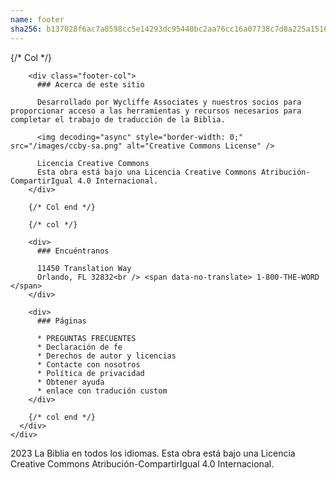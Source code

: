 ```yaml
---
name: footer
sha256: b137028f6ac7a0598cc5e14293dc95440bc2aa76cc16a07738c7d8a225a1516f
---
```

<footer class=" text-white footer">
  <div class="p-8 bg-#292825">
    <div class="container mx-auto">
      <div class="flex flex-col md:flex-row gap-8 justify-between">
        {/* Col */}

        <div class="footer-col">
          ### Acerca de este sitio

          Desarrollado por Wycliffe Associates y nuestros socios para proporcionar acceso a las herramientas y recursos necesarios para completar el trabajo de traducción de la Biblia.

          <img decoding="async" style="border-width: 0;" src="/images/ccby-sa.png" alt="Creative Commons License" />

          Licencia Creative Commons
          Esta obra está bajo una Licencia Creative Commons Atribución-CompartirIgual 4.0 Internacional.
        </div>

        {/* Col end */}

        {/* col */}

        <div>
          ### Encuéntranos

          11450 Translation Way
          Orlando, FL 32832<br /> <span data-no-translate> 1-800-THE-WORD </span>
        </div>

        <div>
          ### Páginas

          * PREGUNTAS FRECUENTES
          * Declaración de fe
          * Derechos de autor y licencias
          * Contacte con nosotros
          * Política de privacidad
          * Obtener ayuda
          * enlace con tradución custom
        </div>

        {/* col end */}
      </div>
    </div>
  </div>

  <div class="bg-#242320 footer-disclosure py-2">
    <div class="text-center text-sm">
      2023 La Biblia en todos los idiomas. Esta obra está bajo una Licencia Creative Commons Atribución-CompartirIgual 4.0 Internacional.
    </div>
  </div>
</footer>
